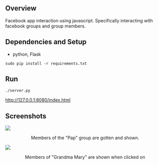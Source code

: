 == Overview ==

Facebook app interaction using javascript. Specifically interacting with facebook groups and group members.

== Dependencies and Setup ==

* python, Flask
<pre>sudo pip install -r requirements.txt</pre>

== Run ==

<pre>./server.py</pre>
http://127.0.0.1:8080/index.html

== Screenshots ==

<img src="screenshots/facebook_groups_and_members.png" />
<center>Members of the "Pap" group are gotten and shown.</center>
<img src="screenshots/facebook_groups_and_members_2.png" />
<center>Members of "Grandma Mary" are shown when clicked on</center>
